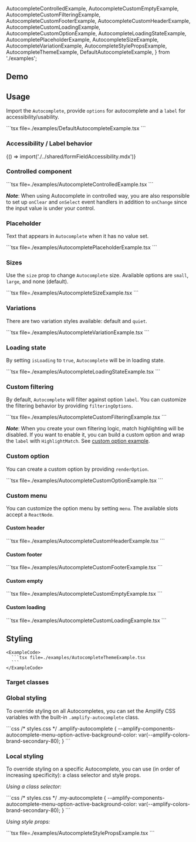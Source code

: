 
  AutocompleteControlledExample,
  AutocompleteCustomEmptyExample,
  AutocompleteCustomFilteringExample,
  AutocompleteCustomFooterExample,
  AutocompleteCustomHeaderExample,
  AutocompleteCustomLoadingExample,
  AutocompleteCustomOptionExample,
  AutocompleteLoadingStateExample,
  AutocompletePlaceholderExample,
  AutocompleteSizeExample,
  AutocompleteVariationExample,
  AutocompleteStylePropsExample,
  AutocompleteThemeExample,
  DefaultAutocompleteExample,
} from './examples';

## Demo

<AutocompleteDemo />

## Usage

Import the `Autocomplete`, provide `options` for autocomplete and a `label` for accessibility/usability.

<Example>
  <DefaultAutocompleteExample />

  <ExampleCode>
    ```tsx file=./examples/DefaultAutocompleteExample.tsx
    ```
  </ExampleCode>
</Example>

### Accessibility / Label behavior

<Fragment>{() => import('./../shared/formFieldAccessibility.mdx')}</Fragment>

### Controlled component

<Example>
  <AutocompleteControlledExample />

  <ExampleCode>
    ```tsx file=./examples/AutocompleteControlledExample.tsx
    ```
  </ExampleCode>
</Example>

**_Note_**: When using Autocomplete in controlled way, you are also responsible to set up `onClear` and `onSelect` event handlers
in addition to `onChange` since the input value is under your control.

### Placeholder

Text that appears in `Autocomplete` when it has no value set.

<Example>
  <AutocompletePlaceholderExample />

  <ExampleCode>
    ```tsx file=./examples/AutocompletePlaceholderExample.tsx
    ```
  </ExampleCode>
</Example>

### Sizes

Use the `size` prop to change `Autocomplete` size. Available options are `small`, `large`, and none (default).

<Example>
  <AutocompleteSizeExample />

  <ExampleCode>
    ```tsx file=./examples/AutocompleteSizeExample.tsx
    ```
  </ExampleCode>
</Example>

### Variations

There are two variation styles available: default and `quiet`.

<Example>
  <AutocompleteVariationExample />

  <ExampleCode>
    ```tsx file=./examples/AutocompleteVariationExample.tsx
    ```
  </ExampleCode>
</Example>

### Loading state

By setting `isLoading` to `true`, `Autocomplete` will be in loading state.

<Example>
  <AutocompleteLoadingStateExample />

  <ExampleCode>
    ```tsx file=./examples/AutocompleteLoadingStateExample.tsx
    ```
  </ExampleCode>
</Example>

### Custom filtering

By default, `Autocomplete` will filter against option `label`. You can customize the filtering behavior by providing `filteringOptions`.

<Example>
  <AutocompleteCustomFilteringExample />

  <ExampleCode>
    ```tsx file=./examples/AutocompleteCustomFilteringExample.tsx
    ```
  </ExampleCode>
</Example>

**_Note_**: When you create your own filtering logic, match highlighting will be disabled. If you want to enable it,
you can build a custom option and wrap the `label` with `HighlightMatch`. See [custom option example](#custom-option).

### Custom option

You can create a custom option by providing `renderOption`.

<Example>
  <AutocompleteCustomOptionExample />

  <ExampleCode>
    ```tsx file=./examples/AutocompleteCustomOptionExample.tsx
    ```
  </ExampleCode>
</Example>

### Custom menu

You can customize the option menu by setting `menu`. The available slots accept a `ReactNode`.

#### Custom header

<Example>
  <AutocompleteCustomHeaderExample />

  <ExampleCode>
    ```tsx file=./examples/AutocompleteCustomHeaderExample.tsx
    ```
  </ExampleCode>
</Example>

#### Custom footer

<Example>
  <AutocompleteCustomFooterExample />

  <ExampleCode>
    ```tsx file=./examples/AutocompleteCustomFooterExample.tsx
    ```
  </ExampleCode>
</Example>

#### Custom empty

<Example>
  <AutocompleteCustomEmptyExample />

  <ExampleCode>
    ```tsx file=./examples/AutocompleteCustomEmptyExample.tsx
    ```
  </ExampleCode>
</Example>

#### Custom loading

<Example>
  <AutocompleteCustomLoadingExample />

  <ExampleCode>
    ```tsx file=./examples/AutocompleteCustomLoadingExample.tsx
    ```
  </ExampleCode>
</Example>

## Styling

<ThemeExample component="Autocomplete">
  <Example>
    <AutocompleteThemeExample />

    <ExampleCode>
      ```tsx file=./examples/AutocompleteThemeExample.tsx
      ```
    </ExampleCode>

  </Example>
</ThemeExample>

### Target classes

<ComponentStyleDisplay componentName="Autocomplete" />

### Global styling

To override styling on all Autocompletes, you can set the Amplify CSS variables with the built-in `.amplify-autocomplete` class.

<Example>
  <ExampleCode>
    ```css
    /* styles.css */
    .amplify-autocomplete {
      --amplify-components-autocomplete-menu-option-active-background-color: var(--amplify-colors-brand-secondary-80);
    }
    ```
  </ExampleCode>
</Example>

### Local styling

To override styling on a specific Autocomplete, you can use (in order of increasing specificity): a class selector and style props.

_Using a class selector:_

<Example>
  <ExampleCode>
    ```css
    /* styles.css */
    .my-autocomplete {
      --amplify-components-autocomplete-menu-option-active-background-color: var(--amplify-colors-brand-secondary-80);
    }
    ```
  </ExampleCode>
</Example>

_Using style props:_

<Example>
  <AutocompleteStylePropsExample />

  <ExampleCode>
    ```tsx file=./examples/AutocompleteStylePropsExample.tsx
    ```
  </ExampleCode>
</Example>
